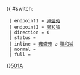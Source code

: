 {{ #switch: {{{format|}}}
  | endpoint1 = [[雍盛苑]]
  | endpoint2 = [[聯和墟]]
  | direction = 0
  | status = 
  | inline = [[雍盛苑]] ↺ [[聯和墟]]
  | normal =
  | full =
}}<noinclude>[[category:新界專線小巴路線模板|501A]]</noinclude>